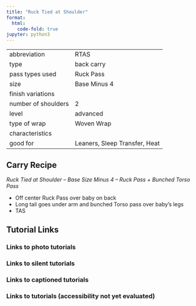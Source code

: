 ```yaml
---
title: "Ruck Tied at Shoulder"
format:
  html:
    code-fold: true
jupyter: python3
---
```


| | 
|---|---
|abbreviation	|RTAS
|type	|back carry
|pass types used	|Ruck Pass
|size	|Base Minus 4
|finish variations|	
|number of shoulders	|2
|level	|advanced
|type of wrap	|Woven Wrap
|characteristics	|
|good for	|Leaners, Sleep Transfer, Heat

## Carry Recipe
_Ruck Tied at Shoulder – Base Size Minus 4 – Ruck Pass + Bunched Torso Pass_

- Off center Ruck Pass over baby on back
- Long tail goes under arm and bunched Torso pass over baby’s legs
- TAS

## Tutorial Links
### Links to photo tutorials
### Links to silent tutorials
### Links to captioned tutorials
### Links to tutorials (accessibility not yet evaluated)

